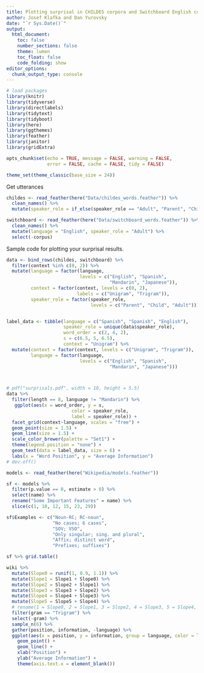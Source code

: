 ```yaml
---
title: Plotting surprisal in CHILDES corpora and Switchboard English corpus
author: Josef Klafka and Dan Yurovsky 
date: "`r Sys.Date()`"
output: 
  html_document:
    toc: false
    number_sections: false
    theme: lumen
    toc_float: false
    code_folding: show 
editor_options: 
  chunk_output_type: console
---
```


```r
# load packages
library(knitr)
library(tidyverse)
library(directlabels)
library(tidytext)
library(tidyboot)
library(here)
library(ggthemes)
library(feather)
library(janitor)
library(gridExtra)

opts_chunk$set(echo = TRUE, message = FALSE, warning = FALSE, 
               error = FALSE, cache = FALSE, tidy = FALSE)

theme_set(theme_classic(base_size = 24))
```

Get utterances
```r
childes <- read_feather(here("Data/childes_words.feather")) %>%
  clean_names() %>%
  mutate(speaker_role = if_else(speaker_role == "Adult", "Parent", "Child"))

switchboard <- read_feather(here("Data/switchboard_words.feather")) %>%
  clean_names() %>%
  mutate(language = "English", speaker_role = "Adult") %>%
  select(-corpus)
```

Sample code for plotting your surprisal results. 

```r
data <- bind_rows(childes, switchboard) %>%
  filter(context %in% c(0, 2)) %>%
  mutate(language = factor(language, 
                           levels = c("English", "Spanish", 
                                      "Mandarin", "Japanese")),
         context = factor(context, levels = c(0, 2), 
                          labels = c("Unigram", "Trigram")),
         speaker_role = factor(speaker_role, 
                               levels = c("Parent", "Child", "Adult")))


label_data <- tibble(language = c("Spanish", "Spanish", "English"),
                     speaker_role = unique(data$speaker_role),
                     word_order = c(2, 4, 2),
                     s = c(6.5, 5, 6.5),
                     context = "Unigram") %>%
  mutate(context = factor(context, levels = c("Unigram", "Trigram")),
         language = factor(language, 
                           levels = c("English", "Spanish", 
                                      "Mandarin", "Japanese")))



# pdf("surprisals.pdf", width = 10, height = 5.5)
data %>%
  filter(length == 8, language != "Mandarin") %>%
   ggplot(aes(x = word_order, y = s,
                        color = speaker_role,
                        label = speaker_role)) +
  facet_grid(context~language, scales = "free") +
  geom_point(size = 1.5) +
  geom_line(size = 1.5) +
  scale_color_brewer(palette = "Set1") + 
  theme(legend.position = "none") +
  geom_text(data = label_data, size = 6) + 
  labs(x = "Word Position", y = "Average Information")
# dev.off()
```

```r
models <- read_feather(here("Wikipedia/models.feather"))

sf <- models %>% 
  filter(p.value == 0, estimate > 0) %>% 
  select(name) %>% 
  rename("Some Important Features" = name) %>% 
  slice(c(1, 10, 12, 15, 23, 29))

sf$Examples <- c("Noun-RC; RC-noun", 
                 "No cases; 6 cases", 
                 "SOV; VSO", 
                 "Only singular; sing. and plural", 
                 "Affix; distinct word", 
                 "Prefixes; suffixes")

sf %>% grid.table()


```

```r
wiki %>% 
  mutate(Slope0 = runif(1, 0.9, 1.1)) %>% 
  mutate(Slope1 = Slope1 + Slope0) %>% 
  mutate(Slope2 = Slope2 + Slope1) %>% 
  mutate(Slope3 = Slope3 + Slope2) %>% 
  mutate(Slope4 = Slope4 + Slope3) %>% 
  mutate(Slope5 = Slope5 + Slope4) %>% 
  # rename(1 = Slope0, 2 = Slope1, 3 = Slope2, 4 = Slope3, 5 = Slope4, 6 = Slope5) %>% 
  filter(gram == "Trigram") %>% 
  select(-gram) %>% 
  sample_n(6) %>% 
  gather(position, information, -language) %>%
  ggplot(aes(x = position, y = information, group = language, color = language))  
    geom_point() + 
    geom_line() + 
    xlab("Position") + 
    ylab("Average Information") + 
    theme(axis.text.x = element_blank())
```


